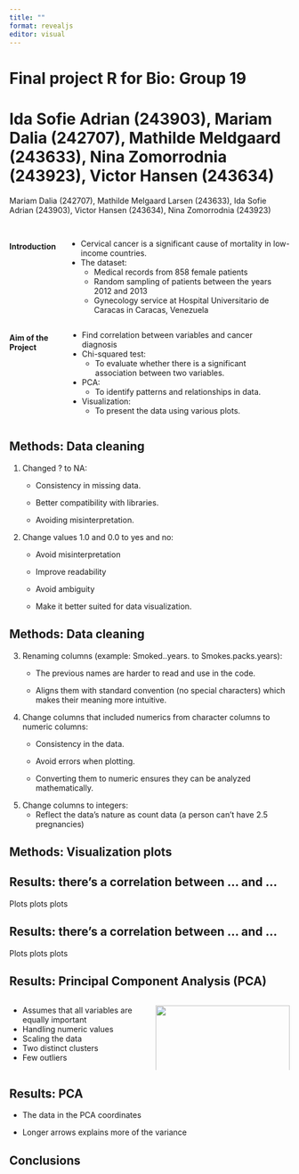 ```yaml
---
title: ""
format: revealjs
editor: visual
---
```


# Final project R for Bio: Group 19 {background-color="brown"}

Ida Sofie Adrian (243903), Mariam Dalia (242707), Mathilde Meldgaard (243633), Nina Zomorrodnia (243923), Victor Hansen (243634)
=======
Mariam Dalia (242707), Mathilde Melgaard Larsen (243633), Ida Sofie Adrian (243903), Victor Hansen (243634), Nina Zomorrodnia (243923)

## {background-color="brown"}

::: {.columns}

#### Introduction
-   Cervical cancer is a significant cause of mortality in low-income              countries.
-   The dataset:
    -   Medical records from 858 female patients
    -   Random sampling of patients between the years 2012 and 2013
    -   Gynecology service at Hospital Universitario de Caracas in Caracas,            Venezuela

:::

::: {.columns}

#### Aim of the Project
-   Find correlation between variables and cancer diagnosis
-   Chi-squared test:
    -   To evaluate whether there is a significant association between two             variables.
-   PCA:
    -   To identify patterns and relationships in data.
-   Visualization:
    -   To present the data using various plots.

:::

## Methods: Data cleaning {background-color="brown"}

1.  Changed ? to NA:
    -   Consistency in missing data.

    -   Better compatibility with libraries.

    -   Avoiding misinterpretation.
2.  Change values 1.0 and 0.0 to yes and no:
    -   Avoid misinterpretation

    -   Improve readability

    -   Avoid ambiguity

    -   Make it better suited for data visualization.

## Methods: Data cleaning {background-color="brown"}

3.  Renaming columns (example: Smoked..years. to Smokes.packs.years):
    -   The previous names are harder to read and use in the code.

    -   Aligns them with standard convention (no special characters) which makes their meaning more intuitive.
4.  Change columns that included numerics from character columns to numeric columns:
    -   Consistency in the data.

    -   Avoid errors when plotting.

    -   Converting them to numeric ensures they can be analyzed mathematically.
5.  Change columns to integers:
    -   Reflect the data’s nature as count data (a person can’t have 2.5 pregnancies)

## Methods: Visualization plots {background-color="brown"}

## Results: there's a correlation between ... and ... {background-color="brown"}

Plots plots plots

## Results: there's a correlation between ... and ... {background-color="brown"}

Plots plots plots

## Results: Principal Component Analysis (PCA) {background-color="brown"}

::: columns
::: {.column width="50%"}
-   Assumes that all variables are equally important
-   Handling numeric values
-   Scaling the data
-   Two distinct clusters
-   Few outliers
:::

::: {.column width="50%"}
![](images/PC_coordinates.png){width="100%"}
![](images/PC_variance.png){width="100%"}
:::
:::

## Results: PCA {background-color="brown"}

-   The data in the PCA coordinates

-   Longer arrows explains more of the variance

## Conclusions {background-color="brown"}
